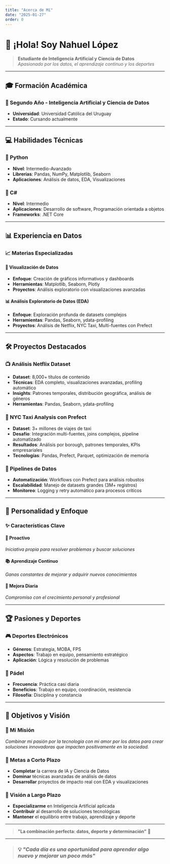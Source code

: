 ```yaml
---
title: "Acerca de Mí"
date: "2025-01-27"
order: 0
---
```


# 👋 ¡Hola! Soy Nahuel López

> **Estudiante de Inteligencia Artificial y Ciencia de Datos**  
> *Apasionado por los datos, el aprendizaje continuo y los deportes*

---

## 🎓 Formación Académica

### 🧠 Segundo Año - Inteligencia Artificial y Ciencia de Datos
- **Universidad**: Universidad Católica del Uruguay
- **Estado**: Cursando actualmente

---

## 💻 Habilidades Técnicas

### 🐍 Python
- **Nivel**: Intermedio-Avanzado
- **Librerías**: Pandas, NumPy, Matplotlib, Seaborn
- **Aplicaciones**: Análisis de datos, EDA, Visualizaciones

### 🔷 C#
- **Nivel**: Intermedio
- **Aplicaciones**: Desarrollo de software, Programación orientada a objetos
- **Frameworks**: .NET Core

---

## 📊 Experiencia en Datos

### 📈 Materias Especializadas

#### 🎨 Visualización de Datos
- **Enfoque**: Creación de gráficos informativos y dashboards
- **Herramientas**: Matplotlib, Seaborn, Plotly
- **Proyectos**: Análisis exploratorio con visualizaciones avanzadas

#### 📊 Análisis Exploratorio de Datos (EDA)
- **Enfoque**: Exploración profunda de datasets complejos
- **Herramientas**: Pandas, Seaborn, ydata-profiling
- **Proyectos**: Análisis de Netflix, NYC Taxi, Multi-fuentes con Prefect

---

## 🛠️ Proyectos Destacados

### 📺 Análisis Netflix Dataset
- **Dataset**: 8,000+ títulos de contenido
- **Técnicas**: EDA completo, visualizaciones avanzadas, profiling automático
- **Insights**: Patrones temporales, distribución geográfica, análisis de géneros
- **Herramientas**: Pandas, Seaborn, ydata-profiling

### 🚕 NYC Taxi Analysis con Prefect
- **Dataset**: 3+ millones de viajes de taxi
- **Desafío**: Integración multi-fuentes, joins complejos, pipeline automatizado
- **Resultados**: Análisis por borough, patrones temporales, KPIs empresariales
- **Tecnologías**: Pandas, Prefect, Parquet, optimización de memoria

### 🔧 Pipelines de Datos
- **Automatización**: Workflows con Prefect para análisis robustos
- **Escalabilidad**: Manejo de datasets grandes (3M+ registros)
- **Monitoreo**: Logging y retry automático para procesos críticos

---

## 🚀 Personalidad y Enfoque

### ✨ Características Clave

#### 🎯 Proactivo
*Iniciativa propia para resolver problemas y buscar soluciones*

#### 📚 Aprendizaje Continuo
*Ganas constantes de mejorar y adquirir nuevos conocimientos*

#### 🔄 Mejora Diaria
*Compromiso con el crecimiento personal y profesional*

---

## 🏆 Pasiones y Deportes

### 🎮 Deportes Electrónicos
- **Géneros**: Estrategia, MOBA, FPS
- **Aspectos**: Trabajo en equipo, pensamiento estratégico
- **Aplicación**: Lógica y resolución de problemas

### 🏓 Pádel
- **Frecuencia**: Práctica casi diaria
- **Beneficios**: Trabajo en equipo, coordinación, resistencia
- **Filosofía**: Disciplina y constancia

---

## 🎯 Objetivos y Visión

### 🌟 Mi Misión
*Combinar mi pasión por la tecnología con mi amor por los datos para crear soluciones innovadoras que impacten positivamente en la sociedad.*

### 🎯 Metas a Corto Plazo
- **Completar** la carrera de IA y Ciencia de Datos
- **Dominar** técnicas avanzadas de análisis de datos
- **Desarrollar** proyectos de impacto real con EDA y visualizaciones

### 🚀 Visión a Largo Plazo
- **Especializarme** en Inteligencia Artificial aplicada
- **Contribuir** al desarrollo de soluciones tecnológicas
- **Mantener** el equilibrio entre trabajo, aprendizaje y deporte

---


> **"La combinación perfecta: datos, deporte y determinación"** 🎯

---

> ### 💡 *"Cada día es una oportunidad para aprender algo nuevo y mejorar un poco más"*